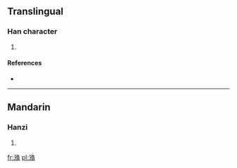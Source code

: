 ==Translingual==

===Han character===
{{Han char|rn=85|rad=水|as=11|sn=14|four=3812<sub>7</sub>|canj=水竹人月 (EHOB)|ids=⿰氵⿰彳⿱夂月}}

# {{defn|Han|sort=水11}}

====References====
* {{Han ref|kx=0648.240|dkj=18202|dj=1058.090|hdz=31725.090|uh=6F43|ud=28483|bh=E2AD|bd=58029}}

----

==Mandarin==

===Hanzi===
{{cmn-hanzi|pin=[[xún]] ([[xun2]])|wg=hsün<sup>2</sup>}}

# {{defn|Mandarin|sort=水11}}

[[fr:潃]]
[[pl:潃]]